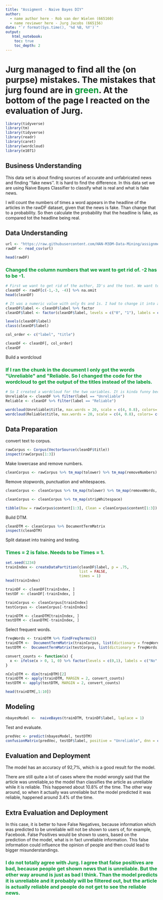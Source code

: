 ```yaml
---
title: "Assigment - Naive Bayes DIY"
author:
  - name author here - Rob van der Wielen (665160)
  - name reviewer here - Jurg Jacobs (665156)
date: "`r format(Sys.time(), '%d %B, %Y')`"
output:
   html_notebook:
    toc: true
    toc_depth: 2
---
```


# Jurg managed to find all the (on purpse) mistakes. The mistakes that jurg found are in <FONT COLOR="#009933">green</FONT>. At the bottom of the page I reacted on the evaluation of Jurg.  

```r
library(tidyverse)
library(tm)
library(tidyverse)
library(readr)
library(caret)
library(wordcloud)
library(e1071)
```

## Business Understanding
This data set is about finding sources of accurate and unfabricated news and finding ''fake news''. It is hard to find the difference. In this data set we are using Naive Bayes Classifier to classify what is real and what is fake news. 

I will count the numbers of times a word appears in the headline of the articles in the rawDF dataset, given that the news is fake. Than change that to a probability. So then calculate the probability that the headline is fake, as compared tot the headline being real. 

## Data Understanding
```r
url <- "https://raw.githubusercontent.com/HAN-M3DM-Data-Mining/assignments/master/datasets/NB-fakenews.csv"
rawDF <- read_csv(url)

head(rawDF)
```

<body>
 <h3 style="color:#009933";> Changed the column numbers that we want to get rid of. -2 has to be -1. </h3>
 </body>

```r
# First we want to get rid of the author, ID's and the text. We want to only look at the titles and look if they are 0: reliable or 1: unreliable 
cleanDF <- rawDF[c(-1,-3, -4)] %>% na.omit
head(cleanDF)
```

```r
# It was a numeric value with only 0s and 1s. I had to change it into a factor value with the values, Reliable and unreliable. And I switched the columns too. 
cleanDF$label <- cleanDF$label %>% factor
cleanDF$label <- factor(cleanDF$label, levels = c("0", "1"), labels = c("Reliable", "Unreliable")) %>% relevel("Reliable")

levels(cleanDF$label)
class(cleanDF$label)

col_order <- c("label", "title")

cleanDF <- cleanDF[, col_order]
cleanDF
```

Build a wordcloud

<body>
 <h3 style="color:#009933";> If I ran the chunk in the document I only got the words "Unreliable" and "Reliable. So I changed the code for the wordcloud to get the output of the titles instead of the labels. </h3>
 </body>

```r
# So I created a wordcloud for the two variables. It is kinda funny because the word that comes back the most in the unreliable articles is Trump only after THE. 
Unreliable <- cleanDF %>% filter(label == "Unreliable")
Reliable <- cleanDF %>% filter(label == "Reliable")

wordcloud(Unreliable$title, max.words = 20, scale = c(4, 0.8), colors= c("indianred1","indianred2","indianred3","indianred"))
wordcloud(Reliable$title, max.words = 20, scale = c(4, 0.8), colors= c("lightsteelblue1","lightsteelblue2","lightsteelblue3","lightsteelblue"))
```

## Data Preparation

convert text to corpus.
```r
rawCorpus <- Corpus(VectorSource(cleanDF$title))
inspect(rawCorpus[1:3])
```

Make lowercase and remove numbers.

```r
cleanCorpus <- rawCorpus %>% tm_map(tolower) %>% tm_map(removeNumbers)
```

Remove stopwords, punctuation and whitespaces.

```r
cleanCorpus <- cleanCorpus %>% tm_map(tolower) %>% tm_map(removeWords, stopwords()) %>% tm_map(removePunctuation)

cleanCorpus <- cleanCorpus %>% tm_map(stripWhitespace)

tibble(Raw = rawCorpus$content[1:3], Clean = cleanCorpus$content[1:3])

```


Build DTM.

```r
cleanDTM <- cleanCorpus %>% DocumentTermMatrix
inspect(cleanDTM)
```

Split dataset into training and testing.

<body>
 <h3 style="color:#009933";> Times = 2 is false. Needs to be Times = 1. </h3>
 </body>

```r
set.seed(1234)
trainIndex <- createDataPartition(cleanDF$label, p = .75, 
                                  list = FALSE, 
                                  times = 1)
head(trainIndex)

trainDF <- cleanDF[trainIndex, ]
testDF <- cleanDF[-trainIndex, ]

trainCorpus <- cleanCorpus[trainIndex]
testCorpus <- cleanCorpus[-trainIndex]

trainDTM <- cleanDTM[trainIndex, ]
testDTM <- cleanDTM[-trainIndex, ]
```

Select frequent words.

```r
freqWords <- trainDTM %>% findFreqTerms(5)
trainDTM <-  DocumentTermMatrix(trainCorpus, list(dictionary = freqWords))
testDTM <-  DocumentTermMatrix(testCorpus, list(dictionary = freqWords))
```

```r
convert_counts <- function(x) {
  x <- ifelse(x > 0, 1, 0) %>% factor(levels = c(0,1), labels = c("No", "Yes"))
}

nColsDTM <- dim(trainDTM)[2]
trainDTM <- apply(trainDTM, MARGIN = 2, convert_counts)
testDTM <- apply(testDTM, MARGIN = 2, convert_counts)

head(trainDTM[,1:10])
```

## Modeling
```r
nbayesModel <-  naiveBayes(trainDTM, trainDF$label, laplace = 1)
```

Test and evaluate.

```r
predVec <- predict(nbayesModel, testDTM)
confusionMatrix(predVec, testDF$label, positive = "Unreliable", dnn = c("Prediction", "True"))
```


## Evaluation and Deployment
The model has an accuracy of 92,7%, which is a good result for the model.

There are still quite a lot of cases where the model wrongly said that the article was unreliable,so the model than classifies the article as unreliable while it is reliable. This happened about 10.8% of the time. The other way around, so when it actually was unreliable but the model predicted it was reliable, happened around 3.4% of the time.


## Extra Evaluation and Deployment 
In this case, it is better to have False Negatives, because information which was predicted to be unreliable will not be shown to users of, for example, Facebook. False Positives would be shown to users, based on the prediction of the model, what is in fact unreliable information. This false information could influence the opinion of people and then could lead to bigger misunderstandings.  


<body>
 <h3 style="color:#009933";> I do not totally agree with Jurg. I agree that false positives are bad, because people get shown news that is unreliable. But the other way around is just as bad I think. Than the model predicts it is unreliable and it probably will be filtered out, but the article is actually reliable and people do not get to see the reliable news.</h3>
 </body>
